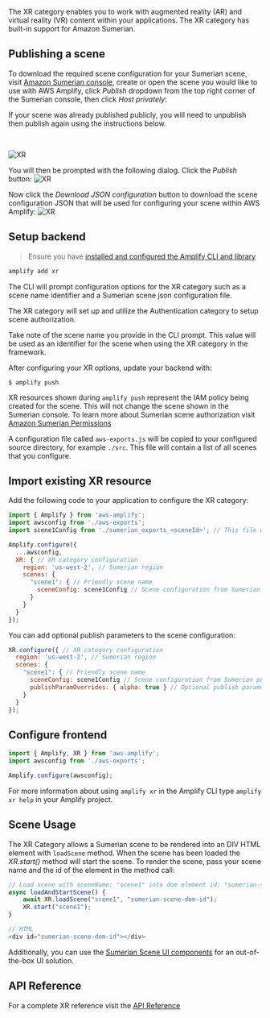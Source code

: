 The XR category enables you to work with augmented reality (AR) and virtual reality (VR) content within your applications. The XR category has built-in support for Amazon Sumerian.

## Publishing a scene
To download the required scene configuration for your Sumerian scene, visit [Amazon Sumerian console](https://console.aws.amazon.com/sumerianv2/home), create or open the scene you would like to use with AWS Amplify, click *Publish* dropdown from the top right corner of the Sumerian console, then click *Host privately*:

<Callout>

If your scene was already published publicly, you will need to unpublish then publish again using the instructions below.

</Callout>

<br />

![XR](/images/xr/sumerian_host_privately_button.png)
 
You will then be prompted with the following dialog. Click the *Publish* button:
![XR](/images/xr/sumerian_publish_button.png)

Now click the *Download JSON configuration* button to download the scene configuration JSON that will be used for configuring your scene within AWS Amplify:
![XR](/images/xr/amplify_published_dialog.png)

## Setup backend

> Ensure you have [installed and configured the Amplify CLI and library](/start)

```bash
amplify add xr
```
The CLI will prompt configuration options for the XR category such as a scene name identifier and a Sumerian scene json configuration file.

The XR category will set up and utilize the Authentication category to setup scene authorization.

Take note of the scene name you provide in the CLI prompt. This value will be used as an identifier for the scene when using the XR category in the framework.

After configuring your XR options, update your backend with:
```
$ amplify push
```
XR resources shown during `amplify push` represent the IAM policy being created for the scene. This will not change the scene shown in the Sumerian console. To learn more about Sumerian scene authorization visit [Amazon Sumerian Permissions](https://docs.aws.amazon.com/sumerian/latest/userguide/sumerian-permissions.html)

A configuration file called `aws-exports.js` will be copied to your configured source directory, for example `./src`. This file will contain a list of all scenes that you configure.

## Import existing XR resource

Add the following code to your application to configure the XR category:
```javascript
import { Amplify } from 'aws-amplify';
import awsconfig from './aws-exports';
import scene1Config from './sumerian_exports_<sceneId>'; // This file will be generated by the Sumerian AWS Console 

Amplify.configure({
  ...awsconfig,
  XR: { // XR category configuration
    region: 'us-west-2', // Sumerian region
    scenes: { 
      "scene1": { // Friendly scene name
        sceneConfig: scene1Config // Scene configuration from Sumerian publish
      }
    }
  }
});
```

You can add optional publish parameters to the scene configuration:
```javascript
XR.configure({ // XR category configuration
  region: 'us-west-2', // Sumerian region
  scenes: { 
    "scene1": { // Friendly scene name
      sceneConfig: scene1Config // Scene configuration from Sumerian publish
      publishParamOverrides: { alpha: true } // Optional publish parameters
    }
  }
});
```

## Configure frontend

```javascript
import { Amplify, XR } from 'aws-amplify';
import awsconfig from './aws-exports';

Amplify.configure(awsconfig);
```

For more information about using `amplify xr` in the Amplify CLI type `amplify xr help` in your Amplify project.

## Scene Usage

The XR Category allows a Sumerian scene to be rendered into an DIV HTML element with `loadScene` method. When the scene has been loaded the *XR.start()* method will start the scene. To render the scene, pass your scene name and the id of the element in the method call:

```javascript
// Load scene with sceneName: "scene1" into dom element id: "sumerian-scene-dom-id"
async loadAndStartScene() {
    await XR.loadScene("scene1", "sumerian-scene-dom-id");
    XR.start("scene1");
}

// HTML
<div id="sumerian-scene-dom-id"></div>
```

Additionally, you can use the [Sumerian Scene UI components](/lib/xr/sceneapi#ui-components) for an out-of-the-box UI solution.

## API Reference

For a complete XR reference visit the [API Reference](https://aws-amplify.github.io/amplify-js/api/classes/xrclass.html)
